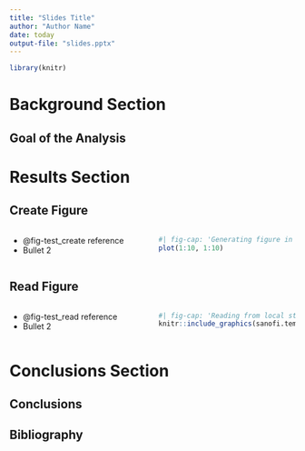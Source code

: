 ```yaml
---
title: "Slides Title"
author: "Author Name"
date: today
output-file: "slides.pptx"
---
```


```r
library(knitr)
```

# Background Section

## Goal of the Analysis

# Results Section

## Create Figure

::: columns
::: {.column width="50%"}

- @fig-test_create reference
- Bullet 2

:::

::: {.column width="50%"}
```r
#| fig-cap: 'Generating figure in chunk'
plot(1:10, 1:10)
```
:::
:::


## Read Figure

::: columns
::: {.column width="50%"}

- @fig-test_read reference
- Bullet 2

:::

::: {.column width="50%"}
```r
#| fig-cap: 'Reading from local storage'
knitr::include_graphics(sanofi.templates::get_file('xkcd', 'image'))
```
:::
:::


# Conclusions Section

## Conclusions 

## Bibliography

